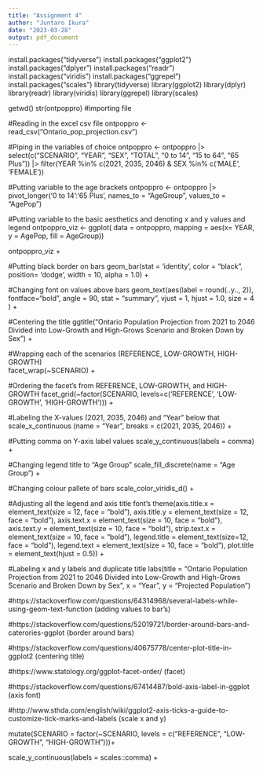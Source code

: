 ---
title: "Assignment 4"
author: "Juntaro Ikura"
date: "2023-03-28"
output: pdf_document
---
install.packages("tidyverse")
install.packages("ggplot2")
install.packages("dplyer")
install.packages("readr")
install.packages("viridis")
install.packages("ggrepel")
install.packages("scales")
library(tidyverse)
library(ggplot2)
library(dplyr)
library(readr)
library(viridis)
library(ggrepel)
library(scales)

getwd()
str(ontpoppro)
#importing file

#Reading in the excel csv file
ontpoppro <- read_csv("Ontario_pop_projection.csv")

#Piping in the variables of choice
ontpoppro <- ontpoppro |>
  select(c("SCENARIO", "YEAR", "SEX", "TOTAL", "0 to 14", "15 to 64", "65 Plus")) |>
  filter(YEAR %in% c(2021, 2035, 2046) & SEX %in% c('MALE', 'FEMALE'))

#Putting variable to the age brackets
ontpoppro <- ontpoppro |> pivot_longer('0 to 14':'65 Plus', names_to = "AgeGroup", values_to = "AgePop")

#Putting variable to the basic aesthetics and denoting x and y values and legend
ontpoppro_viz <- ggplot( data = ontpoppro, mapping = aes(x= YEAR, y = AgePop, fill = AgeGroup))


ontpoppro_viz + 

#Putting black border on bars
geom_bar(stat = 'identity', color = "black", position= 'dodge', width = 10, alpha = 1.0) + 

#Changing font on values above bars
geom_text(aes(label = round(..y.., 2)),
            fontface="bold",
            angle = 90,
            stat = "summary",
            vjust = 1,
            hjust = 1.0,
            size = 4 ) +

#Centering the title
ggtitle("Ontario Population Projection from 2021 to 2046 Divided \n into Low-Growth and High-Grows Scenario and \n Broken Down by Sex") +

#Wrapping each of the scenarios (REFERENCE, LOW-GROWTH, HIGH-GROWTH)  
facet_wrap(~SCENARIO) +

#Ordering the facet's from REFERENCE, LOW-GROWTH, and HIGH-GROWTH
facet_grid(~factor(SCENARIO, levels=c('REFERENCE', 'LOW-GROWTH', 'HIGH-GROWTH'))) +

#Labeling the X-values (2021, 2035, 2046) and "Year" below that
scale_x_continuous (name = "Year", breaks = c(2021, 2035, 2046)) +

#Putting comma on Y-axis label values
scale_y_continuous(labels = comma) +

#Changing legend title to "Age Group"
scale_fill_discrete(name = "Age Group") +

#Changing colour pallete of bars
scale_color_viridis_d() +

#Adjusting all the legend and axis title font's
theme(axis.title.x = element_text(size = 12, face = "bold"),
      axis.title.y = element_text(size = 12, face = "bold"),
      axis.text.x = element_text(size = 10, face = "bold"),
     axis.text.y = element_text(size = 10, face = "bold"),
     strip.text.x = element_text(size = 10, face = "bold"),
     legend.title = element_text(size=12, face = "bold"),
     legend.text = element_text(size = 10, face = "bold"),
     plot.title = element_text(hjust = 0.5)) +

#Labeling x and y labels and duplicate title
labs(title = "Ontario Population Projection from 2021 to 2046 Divided \n into Low-Growth and High-Grows Scenario and \n Broken Down by Sex",
      x = "Year",
      y = "Projected Population")

#https://stackoverflow.com/questions/64314968/several-labels-while-using-geom-text-function (adding values to bar's)
      
#https://stackoverflow.com/questions/52019721/border-around-bars-and-caterories-ggplot (border around bars)
      
#https://stackoverflow.com/questions/40675778/center-plot-title-in-ggplot2 (centering title)

#https://www.statology.org/ggplot-facet-order/ (facet)





#https://stackoverflow.com/questions/67414487/bold-axis-label-in-ggplot (axis font)

#http://www.sthda.com/english/wiki/ggplot2-axis-ticks-a-guide-to-customize-tick-marks-and-labels (scale x and y)




mutate(SCENARIO = factor(~SCENARIO, levels = c("REFERENCE", "LOW-GROWTH", "HIGH-GROWTH")))+

scale_y_continuous(labels = scales::comma) +